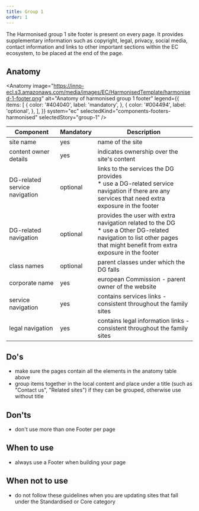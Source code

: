 ```yaml
---
title: Group 1
order: 1
---
```



<Paragraph size="lead">
  The Harmonised group 1 site footer is present on every page. It provides
  supplementary information such as copyright, legal, privacy, social media,
  contact information and links to other important sections within the EC
  ecosystem, to be placed at the end of the page.
</Paragraph>

## Anatomy

<Anatomy
  image="https://inno-ecl.s3.amazonaws.com/media/images/EC/HarmonisedTemplate/harmonised-1-footer.png"
  alt="Anatomy of harmonised group 1 footer"
  legend={{
    items: [
      {
        color: '#404040',
        label: 'mandatory',
      },
      {
        color: '#004494',
        label: 'optional',
      },
    ],
  }}
  system="ec"
  selectedKind="components-footers-harmonised"
  selectedStory="group-1"
/>

| Component                     | Mandatory          | Description                                                                                                                                                                  |
| ----------------------------- | ------------------ | ---------------------------------------------------------------------------------------------------------------------------------------------------------------------------- |
| site name                     | yes                | name of the site                                                                                                                                                             |
| content owner details         | yes                | indicates ownership over the site's content                                                                                                                                  |
| DG-related service navigation | optional | links to the services the DG provides<br />\* use a DG-related service navigation if there are any services that need extra exposure in the footer                           |
| DG-related navigation         | optional | provides the user with extra navigation related to the DG<br />\* use a Other DG-related navigation to list other pages that might benefit from extra exposure in the footer |
| class names                   | optional | parent classes under which the DG falls                                                                                                                                      |
| corporate name                | yes                | european Commission - parent owner of the website                                                                                                                            |
| service navigation            | yes                | contains services links - consistent throughout the family sites                                                                                                             |
| legal navigation              | yes                | contains legal information links - consistent throughout the family sites                                                                                                    |

## Do's

- make sure the pages contain all the elements in the anatomy table above
- group items together in the local content and place under a title (such as "Contact us", "Related sites") if they can be grouped, otherwise use without title

## Don'ts

- don't use more than one Footer per page

## When to use

- always use a Footer when building your page

## When not to use

- do not follow these guidelines when you are updating sites that fall under the <Link to="/ec/standardised-template/">Standardised</Link> or <Link to="/ec/core-template/">Core</Link> category
